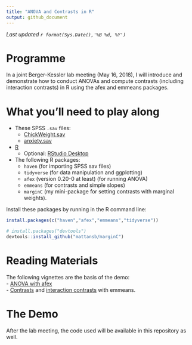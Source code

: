 ```yaml
---
title: "ANOVA and Contrasts in R"
output: github_document
---
```


<!-- README.md is generated from README.Rmd. Please edit that file -->
_Last updated `r format(Sys.Date(),'%B %d, %Y')`_

# Programme

In a joint Berger-Kessler lab meeting (May 16, 2018), I will introduce and demonstrate how to conduct ANOVAs and compute contrasts (including interaction contrasts) in R using the afex and emmeans packages.

# What you'll need to play along

  - These SPSS `.sav` files:
	  - [ChickWeight.sav](data/ChickWeight.sav)
	  - [anxiety.sav](data/anxiety.sav)
  - [R](https://cran.r-project.org/)
    - Optional: [RStudio Desktop](https://www.rstudio.com/)
  - The following R packages:  
    - `haven` (for importing SPSS sav files) 
    - `tidyverse` (for data manipulation and ggplotting)
    - `afex` (version 0.20-0 at least) (for running ANOVA)
    - `emmeans` (for contrasts and simple slopes)  
    - `marginC` (my mini-package for setting contrasts with marginal weights).

Install these packages by running in the R command line:
```r
install.packages(c("haven","afex","emmeans","tidyverse"))

# install.packages("devtools")
devtools::install_github("mattansb/marginC")
```


# Reading Materials

The following vignettes are the basis of the demo:  
  - [ANOVA with afex](https://github.com/singmann/afex/blob/master/vignettes/afex_anova_example.Rmd)  
  - [Contrasts](https://cran.r-project.org/web/packages/emmeans/vignettes/comparisons.html) and [interaction contrasts](https://cran.r-project.org/web/packages/emmeans/vignettes/interactions.html) with emmeans.  

# The Demo

After the lab meeting, the code used will be available in this repository as well.
